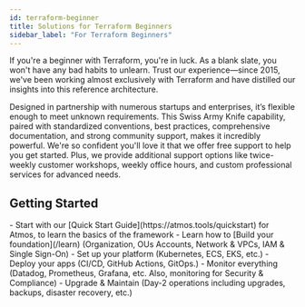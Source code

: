 ```yaml
---
id: terraform-beginner
title: Solutions for Terraform Beginners
sidebar_label: "For Terraform Beginners"
---
```


If you're a beginner with Terraform, you're in luck. As a blank slate, you won't have any bad habits to unlearn. Trust our experience—since 2015, we've been working almost exclusively with Terraform and have distilled our insights into this reference architecture.

Designed in partnership with numerous startups and enterprises, it’s flexible enough to meet unknown requirements. This Swiss Army Knife capability, paired with standardized conventions, best practices, comprehensive documentation, and strong community support, makes it incredibly powerful. We're so confident you'll love it that we offer free support to help you get started. Plus, we provide additional support options like twice-weekly customer workshops, weekly office hours, and custom professional services for advanced needs.

## Getting Started

<Steps>
- Start with our [Quick Start Guide](https://atmos.tools/quickstart) for Atmos, to learn the basics of the framework
- Learn how to [Build your foundation](/learn) (Organization, OUs Accounts, Network & VPCs, IAM & Single Sign-On)
- Set up your platform (Kubernetes, ECS, EKS, etc.)
- Deploy your apps (CI/CD, GitHub Actions, GitOps.)
- Monitor everything (Datadog, Prometheus, Grafana, etc. Also, monitoring for Security & Compliance)
- Upgrade & Maintain (Day-2 operations including upgrades, backups, disaster recovery, etc.)
</Steps>
